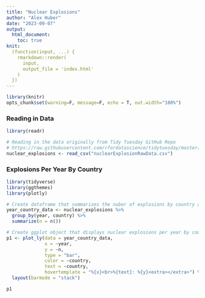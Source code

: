 ```yaml
---
title: "Nuclear Explosions"
author: "Alex Huber"
date: "2023-09-07"
output:
  html_document:
    toc: true
knit: 
  (function(input, ...) {
    rmarkdown::render(
      input,
      output_file = 'index.html'
    )
  })
---
```


```r
library(knitr)
opts_chunk$set(warning=F, message=F, echo = T, out.width="100%")
```

### Reading in Data
```r
library(readr)

# Reading in the data originally from Tidy Tuesday GitHub Repo
# https://raw.githubusercontent.com/rfordatascience/tidytuesday/master/data/2019/2019-08-20/nuclear_explosions.csv
nuclear_explosions <- read_csv("nuclearExplosionRawData.csv")

```

### Explosions Per Year By Country
```r
library(tidyverse)
library(ggthemes)
library(plotly)

# Create dataframe that summarizes the nuber of explosions by country and year
year_country_data <- nuclear_explosions %>%
  group_by(year, country) %>%
  summarize(n = n())

# Create ggplot object that displays nuclear explosions per year by country
p1 <- plot_ly(data = year_country_data,
              x = ~year,
              y = ~n,
              type = "bar",
              color = ~country,
              text = ~country,
              hovertemplate = "%{x}<br>%{text}: %{y}<extra></extra>") %>%
  layout(barmode = "stack")

p1

```

